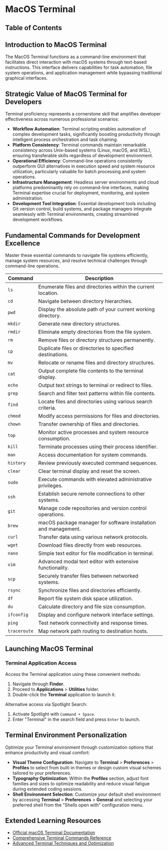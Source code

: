 
# MacOS Terminal

## Table of Contents

## Introduction to MacOS Terminal

The MacOS Terminal functions as a command-line environment that facilitates direct interaction with macOS systems through text-based instructions. This interface delivers capabilities for task automation, file system operations, and application management while bypassing traditional graphical interfaces.

## Strategic Value of MacOS Terminal for Developers

Terminal proficiency represents a cornerstone skill that amplifies developer effectiveness across numerous professional scenarios:

- **Workflow Automation**: Terminal scripting enables automation of complex development tasks, significantly boosting productivity through intelligent process orchestration and task chaining.
- **Platform Consistency**: Terminal commands maintain remarkable consistency across Unix-based systems (Linux, macOS, and WSL), ensuring transferable skills regardless of development environment.
- **Operational Efficiency**: Command-line operations consistently outperform GUI alternatives in execution speed and system resource utilization, particularly valuable for batch processing and system operations.
- **Infrastructure Management**: Headless server environments and cloud platforms predominantly rely on command-line interfaces, making Terminal expertise crucial for deployment, monitoring, and system administration.
- **Development Tool Integration**: Essential development tools including Git version control, build systems, and package managers integrate seamlessly with Terminal environments, creating streamlined development workflows.
  <BackToTop />

## Fundamental Commands for Development Excellence

Master these essential commands to navigate file systems efficiently, manage system resources, and resolve technical challenges through command-line operations.

| Command      | Description                                                     |
| ------------ | --------------------------------------------------------------- |
| `ls`         | Enumerate files and directories within the current location.    |
| `cd`         | Navigate between directory hierarchies.                         |
| `pwd`        | Display the absolute path of your current working directory.    |
| `mkdir`      | Generate new directory structures.                              |
| `rmdir`      | Eliminate empty directories from the file system.               |
| `rm`         | Remove files or directory structures permanently.               |
| `cp`         | Duplicate files or directories to specified destinations.       |
| `mv`         | Relocate or rename files and directory structures.              |
| `cat`        | Output complete file contents to the terminal display.          |
| `echo`       | Output text strings to terminal or redirect to files.           |
| `grep`       | Search and filter text patterns within file contents.           |
| `find`       | Locate files and directories using various search criteria.     |
| `chmod`      | Modify access permissions for files and directories.            |
| `chown`      | Transfer ownership of files and directories.                    |
| `top`        | Monitor active processes and system resource consumption.       |
| `kill`       | Terminate processes using their process identifier.             |
| `man`        | Access documentation for system commands.                       |
| `history`    | Review previously executed command sequences.                   |
| `clear`      | Clear terminal display and reset the screen.                    |
| `sudo`       | Execute commands with elevated administrative privileges.       |
| `ssh`        | Establish secure remote connections to other systems.           |
| `git`        | Manage code repositories and version control operations.        |
| `brew`       | macOS package manager for software installation and management. |
| `curl`       | Transfer data using various network protocols.                  |
| `wget`       | Download files directly from web resources.                     |
| `nano`       | Simple text editor for file modification in terminal.           |
| `vim`        | Advanced modal text editor with extensive functionality.        |
| `scp`        | Securely transfer files between networked systems.              |
| `rsync`      | Synchronize files and directories efficiently.                  |
| `df`         | Report file system disk space utilization.                      |
| `du`         | Calculate directory and file size consumption.                  |
| `ifconfig`   | Display and configure network interface settings.               |
| `ping`       | Test network connectivity and response times.                   |
| `traceroute` | Map network path routing to destination hosts.                  |

<BackToTop />

## Launching MacOS Terminal

### Terminal Application Access

Access the Terminal application using these convenient methods:

1. Navigate through **Finder**.
2. Proceed to **Applications** > **Utilities** folder.
3. Double-click the **Terminal** application to launch it.

Alternative access via Spotlight Search:

1. Activate Spotlight with `Command + Space`.
2. Enter "Terminal" in the search field and press `Enter` to launch.
   <BackToTop />

## Terminal Environment Personalization

Optimize your Terminal environment through customization options that enhance productivity and visual comfort:

- **Visual Theme Configuration**: Navigate to **Terminal** > **Preferences** > **Profiles** to select from built-in themes or design custom visual schemes tailored to your preferences.
- **Typography Optimization**: Within the **Profiles** section, adjust font families and sizes to optimize readability and reduce visual fatigue during extended coding sessions.
- **Shell Environment Selection**: Customize your default shell environment by accessing **Terminal** > **Preferences** > **General** and selecting your preferred shell from the "Shells open with" configuration menu.
  <BackToTop />

## Extended Learning Resources

- [Official macOS Terminal Documentation](https://support.apple.com/guide/terminal/welcome/mac)
- [Comprehensive Terminal Commands Reference](https://www.macworld.com/article/671688/mac-terminal-commands-cheat-sheet.html)
- [Advanced Terminal Techniques and Optimization](https://www.macobserver.com/tips/how-to/terminal-tips-and-tricks/)
  <BackToTop />
